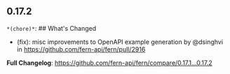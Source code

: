 ## 0.17.2
`*(chore)*`: ## What's Changed
* (fix): misc improvements to OpenAPI example generation by @dsinghvi in https://github.com/fern-api/fern/pull/2916


**Full Changelog**: https://github.com/fern-api/fern/compare/0.17.1...0.17.2

